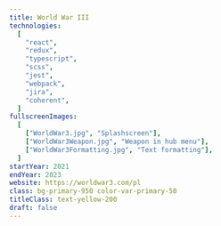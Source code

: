 ```yaml
---
title: World War III
technologies:
  [
    "react",
    "redux",
    "typescript",
    "scss",
    "jest",
    "webpack",
    "jira",
    "coherent",
  ]
fullscreenImages:
  [
    ["WorldWar3.jpg", "Splashscreen"],
    ["WorldWar3Weapon.jpg", "Weapon in hub menu"],
    ["WorldWar3Formatting.jpg", "Text formatting"],
  ]
startYear: 2021
endYear: 2023
website: https://worldwar3.com/pl
class: bg-primary-950 color-var-primary-50
titleClass: text-yellow-200
draft: false
---
```



<AppearingLine class="text-subtitle-3 text-yellow-200 solid-text-shadow" text="Interface for First Person Shooter game"/>
<p>
	<AppearingLine as="span" text=" Designed to be " />
	<AppearingLine as="strong" class="text-yellow-200" text=" highly interactive " />
	<AppearingLine
		as="span"
		text="while keeping it as optimized as possible and able to communicate with user and "
	/>
	<AppearingLine as="em" text=" CMS. " />
</p>
<p>
	<AppearingLine as="span" text=" Besides " />
	<AppearingLine as="strong" text=" views, " />
	<AppearingLine as="span" text=" there are features such as " />
	<AppearingLine
		as="strong"
		class="text-yellow-200"
		text=" text formatting, arabic text support, custom CMS "
	/>
	<AppearingLine as="span" text=" and many more!" />
</p>
